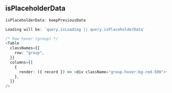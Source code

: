 ## isPlaceholderData

```typescript
isPlaceholderData: keepPreviousData

Loading will be: `query.isLoading || query.isPlaceholderData`
```

```typescript
/* Row hover (group) */
<Table
  classNames={{
    row: "group",
  }}
  columns={[
    {
      render: ({ record }) => <div className="group-hover:bg-red-500">{record.name}</div>,
    },
  ]}
/>
```
